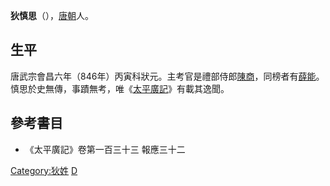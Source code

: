 '''狄慎思'''（{{bd|？||？||catIdx=D狄}}），[[唐朝|唐朝]]人。
==生平==
唐武宗會昌六年（846年）丙寅科狀元。主考官是禮部侍郎[[陳商|陳商]]，同榜者有[[薛能|薛能]]。慎思於史無傳，事蹟無考，唯《[[太平廣記|太平廣記]]》有載其逸聞。

[[Category:狄姓|Category:狄姓]]

==參考書目==
* 《太平廣記》卷第一百三十三  報應三十二

[[Category:唐朝狀元|D]]